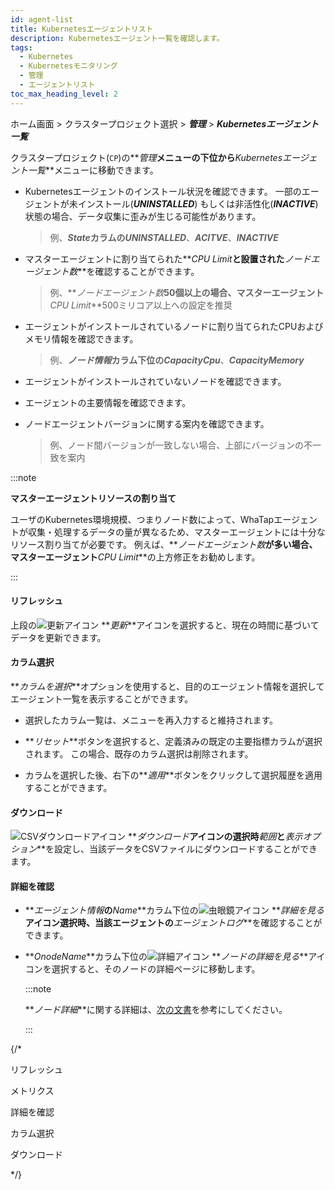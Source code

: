 ```yaml
---
id: agent-list
title: Kubernetesエージェントリスト
description: Kubernetesエージェント一覧を確認します。
tags:
  - Kubernetes
  - Kubernetesモニタリング
  - 管理
  - エージェントリスト
toc_max_heading_level: 2
---
```


ホーム画面 > クラスタープロジェクト選択 > **_管理_** > **_Kubernetesエージェント一覧_** 

クラスタープロジェクト(<code class='my'>CP</code>)の**_管理_**メニューの下位から**_Kubernetesエージェント一覧_**メニューに移動できます。 

<ImgLang img='k8s-agent-list.png' desc='Kubernetesエージェントリスト' />

- Kubernetesエージェントのインストール状況を確認できます。 一部のエージェントが未インストール(**_UNINSTALLED_**) もしくは非活性化(**_INACTIVE_**) 状態の場合、データ収集に歪みが生じる可能性があります。

  > 例、**_State_**カラムの**_UNINSTALLED_**、**_ACITVE_**、**_INACTIVE_**

- マスターエージェントに割り当てられた**_CPU Limit_**と設置された**_ノードエージェント数_**を確認することができます。 

  > 例、**_ノードエージェント数_**50個以上の場合、マスターエージェント**_CPU Limit_**500ミリコア以上への設定を推奨

- エージェントがインストールされているノードに割り当てられたCPUおよびメモリ情報を確認できます。 

  > 例、**_ノード情報_**カラム下位の**_CapacityCpu_**、**_CapacityMemory_** 

- エージェントがインストールされていないノードを確認できます。 

- エージェントの主要情報を確認できます。 

- ノードエージェントバージョンに関する案内を確認できます。

  > 例、ノード間バージョンが一致しない場合、上部にバージョンの不一致を案内

:::note 

**マスターエージェントリソースの割り当て**

ユーザのKubernetes環境規模、つまりノード数によって、WhaTapエージェントが収集・処理するデータの量が異なるため、マスターエージェントには十分なリソース割り当てが必要です。 例えば、**_ノードエージェント数_**が多い場合、マスターエージェント**_CPU Limit_**の上方修正をお勧めします。

:::

#### リフレッシュ

上段の![更新アイコン](/img/ic-refresh2.svg) **_更新_**アイコンを選択すると、現在の時間に基づいてデータを更新できます。

#### カラム選択

**_カラムを選択_**オプションを使用すると、目的のエージェント情報を選択してエージェント一覧を表示することができます。 

- 選択したカラム一覧は、メニューを再入力すると維持されます。

- **_リセット_**ボタンを選択すると、定義済みの既定の主要指標カラムが選択されます。 この場合、既存のカラム選択は削除されます。

- カラムを選択した後、右下の**_適用_**ボタンをクリックして選択履歴を適用することができます。

#### ダウンロード

![CSVダウンロードアイコン](/img/ico-csv.svg) **_ダウンロード_**アイコンの選択時**_範囲_**と**_表示オプション_**を設定し、当該データをCSVファイルにダウンロードすることができます。 

#### 詳細を確認

- **_エージェント情報_**の**_Name_**カラム下位の![虫眼鏡アイコン](/img/ic-search.svg) **_詳細を見る_**アイコン選択時、当該エージェントの**_エージェントログ_**を確認することができます。

- **_OnodeName_**カラム下位の![詳細アイコン](/img/ic-pageview.svg) **_ノードの詳細を見る_**アイコンを選択すると、そのノードの詳細ページに移動します。 

  :::note 

  **_ノード詳細_**に関する詳細は、[次の文書](https://docs.whatap.io/kubernetes/node-details)を参考にしてください。

  ::: 

{/* 

リフレッシュ

メトリクス

詳細を確認

カラム選択

ダウンロード

*/}
